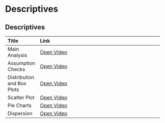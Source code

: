 # Descriptives

## Descriptives

|Title                      |Link                                                                                                   |
|:--------------------------|:------------------------------------------------------------------------------------------------------|
|Main Analysis              |<a href="/1_Descriptives/Descriptives_1_Main-Analysis.mp4" target="_blank">Open Video</a>              |
|Assumption Checks          |<a href="/1_Descriptives/Descriptives_2_Assumption-Checks.mp4" target="_blank">Open Video</a>          |
|Distribution and Box Plots |<a href="/1_Descriptives/Descriptives_3_Distribution-and-Box-Plots.mp4" target="_blank">Open Video</a> |
|Scatter Plot               |<a href="/1_Descriptives/Descriptives_4_Scatter-Plot.mp4" target="_blank">Open Video</a>               |
|Pie Charts                 |<a href="/1_Descriptives/Descriptives_5_Pie-Charts.mp4" target="_blank">Open Video</a>                 |
|Dispersion                 |<a href="/1_Descriptives/Descriptives_6_Dispersion.mp4" target="_blank">Open Video</a>                 |

